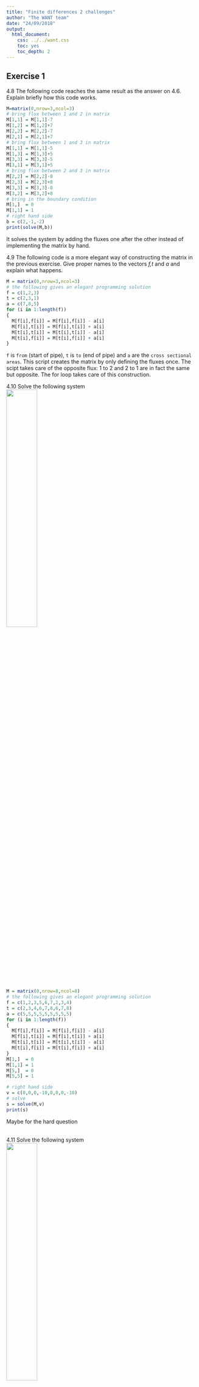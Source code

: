 ```yaml
---
title: "Finite differences 2 challenges"
author: "The WANT team"
date: "24/09/2018"
output:
  html_document:
    css: ../../want.css
    toc: yes
    toc_depth: 2
---
```

<!-- include the hint.js -->
<script src="../../hints.js"></script>

## Exercise 1
<div class="exercise">
4.8 The following code reaches the same result as the answer on 4.6. Explain briefly how this code works.

```R
M=matrix(0,nrow=3,ncol=3)
# bring flux between 1 and 2 in matrix
M[1,1] = M[1,1]-7
M[1,2] = M[1,2]+7
M[2,2] = M[2,2]-7
M[2,1] = M[2,1]+7
# bring flux between 1 and 3 in matrix
M[1,1] = M[1,1]-5
M[1,3] = M[1,3]+5
M[3,3] = M[3,3]-5
M[3,1] = M[3,1]+5
# bring flux between 2 and 3 in matrix
M[2,2] = M[2,2]-8
M[2,3] = M[2,3]+8
M[3,3] = M[3,3]-8
M[3,2] = M[3,2]+8
# bring in the boundary condition
M[1,]  = 0
M[1,1] = 1
# right hand side
b = c(2,-1,-2)
print(solve(M,b))
```
</div>

<div class="answer">
It solves the system by adding the fluxes one after the other instead of implementing the matrix by hand.
</div>

<div class="exercise">
4.9 The following code is a more elegant way of constructing the matrix in the previous exercise. Give proper names to the vectors *f,t* and *a* and explain what happens.

```R
M = matrix(0,nrow=3,ncol=3)
# the following gives an elegant programming solution
f = c(1,2,3)
t = c(2,3,1)
a = c(7,8,5)
for (i in 1:length(f))
{
  M[f[i],f[i]] = M[f[i],f[i]] - a[i]
  M[f[i],t[i]] = M[f[i],t[i]] + a[i]
  M[t[i],t[i]] = M[t[i],t[i]] - a[i]
  M[t[i],f[i]] = M[t[i],f[i]] + a[i]
}
```
</div>

<div class="answer">
`f` is `from` (start of pipe), `t` is `to` (end of pipe) and `a` are the `cross sectional areas`. This script creates the matrix by only defining the fluxes once. The scipt takes care of the opposite flux: 1 to 2 and 2 to 1 are in fact the same but opposite. The for loop takes care of this construction.
</div>

<div class="exercise">
4.10 Solve the following system <br/>
![](example_3.png){width=40%}
</div>

<div class="answer">
```R
M = matrix(0,nrow=8,ncol=8)
# the following gives an elegant programming solution
f = c(1,2,3,5,6,7,2,3,4)
t = c(2,3,4,6,7,8,6,7,8)
a = c(5,5,5,5,5,5,5,5,5)
for (i in 1:length(f))
{
  M[f[i],f[i]] = M[f[i],f[i]] - a[i]
  M[f[i],t[i]] = M[f[i],t[i]] + a[i]
  M[t[i],t[i]] = M[t[i],t[i]] - a[i]
  M[t[i],f[i]] = M[t[i],f[i]] + a[i]
}
M[1,]  = 0
M[1,1] = 1
M[5,]  = 0
M[5,5] = 1

# right hand side
v = c(0,0,0,-10,0,0,0,-10)
# solve
s = solve(M,v)
print(s)
```
</div>

<div class="exercise">
<div class="comment">Maybe for the hard question</div></br>
4.11 Solve the following system </br>
![](example_4.png){width=40%}
</div>

<div class="answer">
```R
M = matrix(0,nrow=5,ncol=5)
# the following gives an elegant programming solution
f = c(1,1,1,1,3,4,5)
t = c(2,3,4,5,4,5,2)
a = c(5,10,10,5,5,5,5)
for (i in 1:length(f))
{
  M[f[i],f[i]] = M[f[i],f[i]] - a[i]
  M[f[i],t[i]] = M[f[i],t[i]] + a[i]
  M[t[i],t[i]] = M[t[i],t[i]] - a[i]
  M[t[i],f[i]] = M[t[i],f[i]] + a[i]
}
M[2,]  = 0
M[2,2] = 1

# right hand side
v = c(0,0,-10,0,0)
# solve
s = solve(M,v)
print(s)
```
</div>

## Exercise 2

<div class="exercise">
Check for the speed of conversion for the central and forward scheme by creating a graph that displays `dx` on the x-axis and the error on the y-axis (average of the absolute differences)
</div>

<div class="answer">
```R
f = function(dx=(pi/2))
{
  # scheme C = central
  # scheme F = forward
  
  #### setting up initial parameters
  dx    = dx
  left  = 0
  right = 2*pi
  xcoor = seq(left, right, by=dx) # builds a list of all coordinates
  N     = length(xcoor)
  s     = sin(xcoor)
  c     = cos(xcoor)
  
  ##### CENTRAL SCHEME WITH FORWARD AND BACKWARD VALUES ON THE OUTER NODES
  
  M     = matrix(0, nrow=length(xcoor), ncol=length(xcoor)) # an empty matrix for the differencing scheme
  
  # populating vector and matrix
  for(j in 2:(length(xcoor)-1))
  {
    M[j,j+1] = 1/(2*dx)
    M[j,j-1] = -1/(2*dx)
  }
  M[1,1  ] = -1/dx
  M[1,2  ] = 1/dx
  M[N,N  ] = 1/dx
  M[N,N-1] = -1/dx
  
  # solve matrix equation
  V_c = M %*% s
  
  ##### FORWARD SCHEME WITH BACKWARD RIGHT NODE
  
  M = matrix(0,nrow=length(xcoor),ncol=length(xcoor)) # an empty matrix for the differencing scheme
  
  # populating vector and matrix
  for(j in 1:(length(xcoor)-1))
  {
    M[j,j]   = -1/dx
    M[j,j+1] = 1/dx
  }
  M[N,N  ] = 1/dx
  M[N,N-1] = -1/dx
  
  # solve matrix equation
  V_f = M %*% s
  
  ## error C
  error_c    = mean(abs(V_c - c))
  
  ## error F
  error_f    = mean(abs(V_f - c))
  
  return(list(error_c,error_f))
}
x = seq(0.1,pi/2,by=0.1)
error_list = data.frame("C" = rep(0,length=length(x)), "F" = rep(0,length=length(x)))
for(i in 1:length(x)){
  error = f(x[i])
  error_list[i,] = error
}

plot(x, error_list$F, type="l", col="grey", ylim=c(0,0.5), xlab="dx", ylab="error")
lines(x, error_list$C, type="l", col="darkblue")
legend("topleft", c("Central", "Forward"), col = c("darkblue","grey"), lty = c(1,1), pch = c(-1,-1))
```
</div>

<div class="comment">
This is not really a pretty graph but it should be clear that the central scheme converges faster right?
</div>

## Exercise 3
<div class="exercise">
Solve the following equation with a Dirichlet boundary on both sides using matrix algebra:

$$0 = -u \frac{s(x+\Delta x) - s(x - \Delta x)}{2\Delta x} + D\frac{s(x + \Delta x) - 2s(x) + s(x-\Delta x)}{\Delta x^{2}} \tag{4.1}$$

Do this with the following parameters:
```R
dx    = 5    # step size
D     = 5    # diffusion coefficient
u     = 5    # advection coefficient
bl    = 0    # left boundary
br    = 1    # right boundary
n     = 5    # amount of nodes
```
</div>

<div class="answer">
```R
dx    = 5    # step size
D     = 5    # diffusion coefficient
u     = 5    # advection coefficient
bl    = 0    # left boundary
br    = 1    # right boundary
n     = 5    # amount of nodes

left  = 0    # left coordinate
xcoor = seq(left,dx*(n-1), by=dx)

V     = c()  # build an empty vector for the solutions
M     = matrix(0,nrow=length(xcoor),ncol=length(xcoor)) 

for(j in 2:(length(xcoor)-1))
{
  M[j,j-1] = -u/(2*dx) - D/(dx^2)
  M[j,j  ] = 2*D/(dx^2)
  M[j,j+1] = u/(2*dx) - D/(dx^2)
  V[j]     = 0
}

# Left boundary
M[1,1] = 1
V[1]   = bl

# Right boundary
M[n,n] = 1
V[n]   = br

# Solve the system
s = solve(M,V)

# Plotting
plot(xcoor,s,ylab="state (m)",xlab="x (m) ",type='o',col='blue')
title(main='Advection Diffusion Equation')
grid()

# Calculate and plot the analytical solution
L = dx*(n-1)
xcooranalyt = seq(0,L, by=0.01)
sanalyt = c()
Danalyt = D
uanalyt = u
Peanalyt = uanalyt*L/Danalyt

for(j in 1:(length(xcooranalyt)))
{
  sanalyt[j] = bl+(exp(xcooranalyt[j]*Peanalyt/L)-1.)/(exp(Peanalyt)-1.)*(br-bl)
}

lines(xcooranalyt,sanalyt,col="grey",lwd=2) # analytical solution
legend(10, 0.8, c("numerical", "analytical"), col = c("blue","grey"), lty = c(1,1), pch = c(-1,-1))
```
</div>

## Exercise 4

<div class="exercise">
2.1 What would be the mathematical notation of a 0-gradient condition (no flux) by using $s[4]$ and $s[5]$ and what would this look like in matrix notation (starting from the matrix defined for the Dirichlet boundary condition).
</div>

<div class="answer">
$$
s[5] = s[4]\\
s[5] - s[4] = 0
$$
$$
\begin{bmatrix}
1&.&.&.&.\\
-\frac{u}{2dx} - \frac{D}{dx^2}&\frac{2D}{dx^2}&\frac{u}{2dx} - \frac{D}{dx^2}&.&.\\
.&-\frac{u}{2dx} - \frac{D}{dx^2}&\frac{2D}{dx^2}&\frac{u}{2dx} - \frac{D}{dx^2}&.\\
.&.&-\frac{u}{2dx} - \frac{D}{dx^2}&\frac{2D}{dx^2}&\frac{u}{2dx} - \frac{D}{dx^2}\\
.&.&.&-1&1
\end{bmatrix} * 
\begin{bmatrix}
s[1]\\
s[2]\\
s[3]\\
s[4]\\
s[5]\\
\end{bmatrix} = 
\begin{bmatrix}
b_l\\
V_2\\
V_3\\
V_4\\
b_r = 0\\
\end{bmatrix}
$$
</div>

<div class="exercise">
2.2 Implement this matrix equation in the last chunk of section 5.2. 
</div>

<div class="answer">
```R
dx    = 0.1    # step size
D     = 5    # diffusion coefficient
u     = 5    # advectio coefficient
bl    = 0    # left boundary
br    = 0.4    # right boundary

left  = 0    # left coordinate
right = 50
xcoor = seq(left,right, by=dx)
N     = length(xcoor)

V     = c()  # build an empty vector for the solutions
M     = matrix(0,nrow=length(xcoor),ncol=length(xcoor)) 

for(j in 2:(length(xcoor)-1))
{
  M[j,j-1] = -u/(2*dx) - D/(dx^2)
  M[j,j  ] = 2*D/(dx^2)
  M[j,j+1] = u/(2*dx) - D/(dx^2)
  V[j]     = 0
}

# Left boundary
M[1,1] = 1
V[1]   = bl

# Right boundary

M[N,N]   = 1
M[N,N-1] = -1
V[N]     = br

# Solve the system
s = solve(M,V)

# Plotting
plot(xcoor,s,ylab="state (m)",xlab="x (m) ",type='o',col='blue')
title(main='Advection Diffusion Equation, Neumann boundary')
grid()
```
</div>


